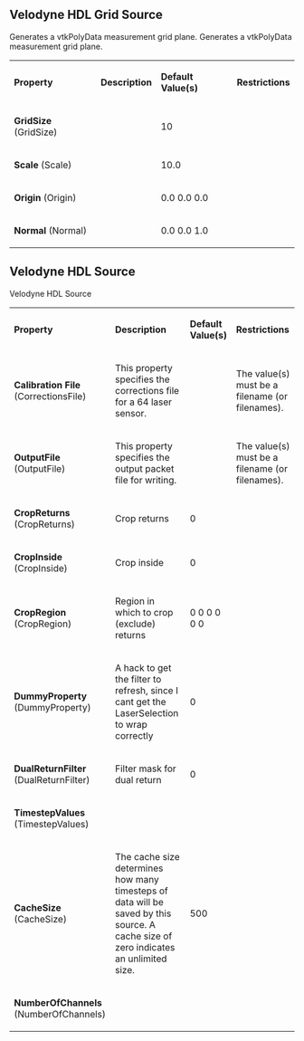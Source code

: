 
==Velodyne HDL Grid Source==

Generates a vtkPolyData measurement grid plane.
Generates a vtkPolyData measurement grid plane.


{| class="PropertiesTable" border="1" cellpadding="5"
|-
| '''Property'''
| '''Description'''
| '''Default Value(s)'''
| '''Restrictions'''

|-
|'''GridSize''' (GridSize)
|

|
10
|

|-
|'''Scale''' (Scale)
|

|
10.0
|

|-
|'''Origin''' (Origin)
|

|
0.0 0.0 0.0
|

|-
|'''Normal''' (Normal)
|

|
0.0 0.0 1.0
|


|}

==Velodyne HDL Source==

Velodyne HDL Source

{| class="PropertiesTable" border="1" cellpadding="5"
|-
| '''Property'''
| '''Description'''
| '''Default Value(s)'''
| '''Restrictions'''

|-
|'''Calibration File''' (CorrectionsFile)
|

This property specifies the corrections file for a 64 laser sensor.

|

|
The value(s) must be a filename (or filenames).
|-
|'''OutputFile''' (OutputFile)
|

This property specifies the output packet file for writing.

|

|
The value(s) must be a filename (or filenames).
|-
|'''CropReturns''' (CropReturns)
|

Crop returns

|
0
|

|-
|'''CropInside''' (CropInside)
|

Crop inside

|
0
|

|-
|'''CropRegion''' (CropRegion)
|

Region in which to crop (exclude) returns

|
0 0 0 0 0 0
|

|-
|'''DummyProperty''' (DummyProperty)
|

A hack to get the filter to refresh, since I cant get the LaserSelection to wrap correctly

|
0
|

|-
|'''DualReturnFilter''' (DualReturnFilter)
|

Filter mask for dual return

|
0
|

|-
|'''TimestepValues''' (TimestepValues)
|

|

|

|-
|'''CacheSize''' (CacheSize)
|

The cache size determines how many timesteps of data will be saved
by this source. A cache size of zero indicates an unlimited size.

|
500
|

|-
|'''NumberOfChannels''' (NumberOfChannels)
|

|

|


|}

